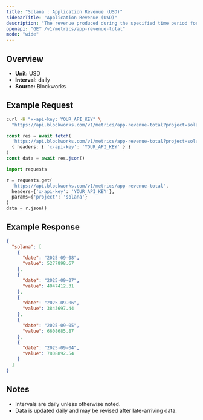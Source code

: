 ```yaml
---
title: "Solana : Application Revenue (USD)"
sidebarTitle: "Application Revenue (USD)"
description: "The revenue produced during the specified time period for given blockchain."
openapi: "GET /v1/metrics/app-revenue-total"
mode: "wide"
---
```


## Overview

- **Unit:** USD
- **Interval:** daily
- **Source:** Blockworks

## Example Request

<CodeGroup>

```bash cURL
curl -H "x-api-key: YOUR_API_KEY" \
  "https://api.blockworks.com/v1/metrics/app-revenue-total?project=solana"
```

```typescript TypeScript
const res = await fetch(
  'https://api.blockworks.com/v1/metrics/app-revenue-total?project=solana',
  { headers: { 'x-api-key': 'YOUR_API_KEY' } }
)
const data = await res.json()
```

```python Python
import requests

r = requests.get(
  'https://api.blockworks.com/v1/metrics/app-revenue-total',
  headers={'x-api-key': 'YOUR_API_KEY'},
  params={'project': 'solana'}
)
data = r.json()
```

</CodeGroup>

## Example Response

```json
{
  "solana": [
    {
      "date": "2025-09-08",
      "value": 5277898.67
    },
    {
      "date": "2025-09-07",
      "value": 4047412.31
    },
    {
      "date": "2025-09-06",
      "value": 3843697.44
    },
    {
      "date": "2025-09-05",
      "value": 6608685.87
    },
    {
      "date": "2025-09-04",
      "value": 7808892.54
    }
  ]
}
```

## Notes
- Intervals are daily unless otherwise noted.
- Data is updated daily and may be revised after late-arriving data.

